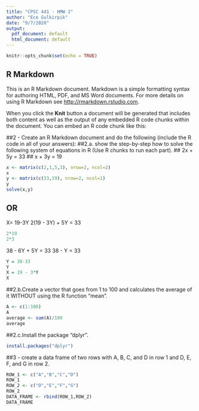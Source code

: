 ```yaml
---
title: "CPSC 441 - HMW 2"
author: "Ece Gulkirpik"
date: "9/7/2020"
output:
  pdf_document: default
  html_document: default
---
```


```r
knitr::opts_chunk$set(echo = TRUE)
```

## R Markdown

This is an R Markdown document. Markdown is a simple formatting syntax for authoring HTML, PDF, and MS Word documents. For more details on using R Markdown see <http://rmarkdown.rstudio.com>.

When you click the **Knit** button a document will be generated that includes both content as well as the output of any embedded R code chunks within the document. You can embed an R code chunk like this:

##2 - Create an R Markdown document and do the following (include the R code in all of your answers):
##2.a. show the step-by-step how to solve the following system of equations in R (Use R chunks to run each part). 
## 2x + 5y = 33
## x + 3y = 19
```r
x <- matrix(c(2,1,5,3), nrow=2, ncol=2)
x
y <- matrix(c(33,19), nrow=2, ncol=1)
y
solve(x,y)
```
## OR 
X= 19-3Y
2(19 - 3Y) + 5Y = 33
```r
2*19
2*3
```
38 - 6Y + 5Y = 33
38 - Y = 33
```r
Y = 38-33
Y
X = 19 - 3*Y
X
```


##2.b.Create a vector that goes from 1 to 100 and calculates the average of it WITHOUT using the R function “mean”.
```r
A <- c(1:100)
A
average <- sum(A)/100
average
```
##2.c.Install the package “dplyr”.
```r
install.packages("dplyr")
```
##3 - create a data frame of two rows with A, B, C, and D in row 1 and D, E, F, and G in row 2.
```r
ROW_1 <- c("A","B","C","D")
ROW_1
ROW_2 <- c("D","E","F","G")
ROW_2
DATA_FRAME <- rbind(ROW_1,ROW_2)
DATA_FRAME
```

